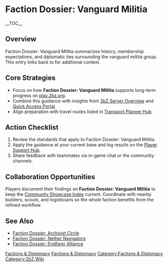 {{Short description|Faction Dossier: Vanguard Militia summarizes history, membership expectations, and diplomatic ties surrounding the vanguard militia group}}
= Faction Dossier: Vanguard Militia =
{{2bZ Navbox}}
__TOC__

== Overview ==
Faction Dossier: Vanguard Militia summarizes history, membership expectations, and
diplomatic ties surrounding the vanguard militia group. This entry links back to
[[Category:Factions & Diplomacy|Factions & Diplomacy]] for additional context.

== Core Strategies ==
* Focus on how '''Faction Dossier: Vanguard Militia''' supports long-term progress on [[play.2bz.org]].
* Combine this guidance with insights from [[2bZ Server Overview]] and [[Quick Access Portal]].
* Align preparation with travel routes listed in [[Transport Planner Hub]].

== Action Checklist ==
# Review the [[Category:Factions & Diplomacy|Factions & Diplomacy]] standards that apply to Faction Dossier: Vanguard Militia.
# Apply the guidance at your current base and log results on the [[Player Support Hub]].
# Share feedback with teammates via in-game chat or the community channels.

== Collaboration Opportunities ==
Players document their findings on '''Faction Dossier: Vanguard Militia''' to keep the
[[Community Showcase Index]] current. Coordinate with nearby builders, scouts, and
logisticians so the whole faction benefits from the refined workflow.

== See Also ==
* [[Faction Dossier: Archivist Circle]]
* [[Faction Dossier: Nether Navigators]]
* [[Faction Dossier: Endfarer Alliance]]

[[Category:Factions & Diplomacy]]
[[Category:2bZ Wiki]]
